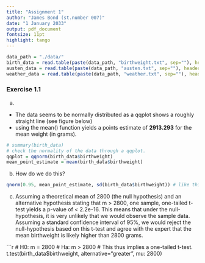```yaml
---
title: "Assignment 1"
author: "James Bond (st.number 007)"
date: "1 January 2033"
output: pdf_document
fontsize: 11pt
highlight: tango
---
```


```r
data_path = "./data/"
birth_data = read.table(paste(data_path, "birthweight.txt", sep=""), header = TRUE)
austen_data = read.table(paste(data_path, "austen.txt", sep=""), header = TRUE)
weather_data = read.table(paste(data_path, "weather.txt", sep=""), header = TRUE)

```

### Exercise 1.1

(a) 

-   The data seems to be normally distributed as a qqplot shows a roughly straight line (see figure below)
-   using the mean() function yields a points estimate of **2913.293** for the mean weight (in grams).

```r
# summary(birth_data)
# check the normality of the data through a qqplot.
qqplot = qqnorm(birth_data$birthweight)
mean_point_estimate = mean(birth_data$birthweight)
```

(b) How do we do this?

```r
qnorm(0.95, mean_point_estimate, sd(birth_data$birthweight)) # like this? # What does this mean visually on the distribution?

```

(c) Assuming a theoretical mean of 2800 (the null hypothesis) and an alternative hypothesis stating that m \> 2800, one sample, one-tailed t-test yields a p-value of \< 2.2e-16. This means that under the null-hypothesis, it is very unlikely that we would observe the sample data. Assuming a standard confidence interval of 95%, we would reject the null-hypothesis based on this t-test and agree with the expert that the mean birthweight is likely higher than 2800 grams.

```r
# H0: m = 2800
# Ha: m > 2800
# This thus implies a one-tailed t-test.
t.test(birth_data$birthweight, alternative="greater", mu: 2800) 
